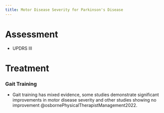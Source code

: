 ```yaml
---
title: Motor Disease Severity for Parkinson's Disease
---
```



# Assessment

- UPDRS III



# Treatment


### Gait Training

- Gait training has mixed evidence, some studies demonstrate significant improvements in motor disease severity and other studies showing no improvement @osbornePhysicalTherapistManagement2022.



